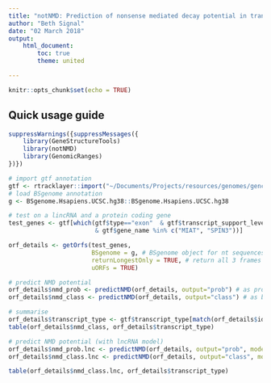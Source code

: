 ```yaml
---
title: "notNMD: Prediction of nonsense mediated decay potential in transcripts"
author: "Beth Signal"
date: "02 March 2018"
output:
    html_document:
        toc: true
        theme: united

---
```


```r
knitr::opts_chunk$set(echo = TRUE)
```

## Quick usage guide

```r
suppressWarnings({suppressMessages({
    library(GeneStructureTools)
    library(notNMD)
    library(GenomicRanges)
})})

# import gtf annotation
gtf <- rtracklayer::import("~/Documents/Projects/resources/genomes/gencode.v21.annotation.gtf")
# load BSgenome annotation
g <- BSgenome.Hsapiens.UCSC.hg38::BSgenome.Hsapiens.UCSC.hg38

# test on a lincRNA and a protein coding gene
test_genes <- gtf[which(gtf$type=="exon"  & gtf$transcript_support_level < 3 
                        & gtf$gene_name %in% c("MIAT", "SPIN3"))]

orf_details <- getOrfs(test_genes, 
                       BSgenome = g, # BSgenome object for nt sequences
                       returnLongestOnly = TRUE, # return all 3 frames
                       uORFs = TRUE)

# predict NMD potential
orf_details$nmd_prob <- predictNMD(orf_details, output="prob") # as probability value
orf_details$nmd_class <- predictNMD(orf_details, output="class") # as binary class

# summarise
orf_details$transcript_type <- gtf$transcript_type[match(orf_details$id, gtf$transcript_id)]
table(orf_details$nmd_class, orf_details$transcript_type)

```
```r
# predict NMD potential (with lncRNA model)
orf_details$nmd_prob.lnc <- predictNMD(orf_details, output="prob", model="lncRNA") # as probability value
orf_details$nmd_class.lnc <- predictNMD(orf_details, output="class", model="lncRNA") # as binary class

table(orf_details$nmd_class.lnc, orf_details$transcript_type)
```
